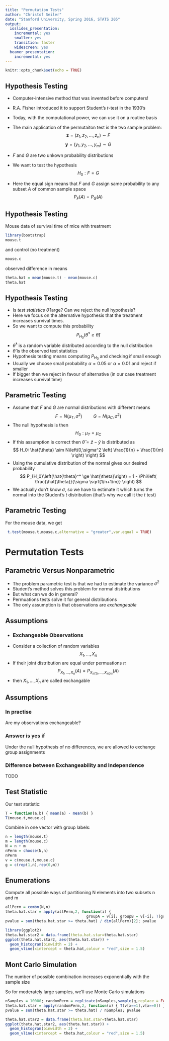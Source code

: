 ```yaml
---
title: "Permutation Tests"
author: "Christof Seiler"
date: "Stanford University, Spring 2016, STATS 205"
output:
  ioslides_presentation:
    incremental: yes
    smaller: yes
    transition: faster
    widescreen: yes
  beamer_presentation:
    incremental: yes
---
```


```r
knitr::opts_chunk$set(echo = TRUE)
```

## Hypothesis Testing

* Computer-intensive method that was invented before computers!
* R.A. Fisher introduced it to support Student's $t$-test in the 1930's
* Today, with the computational power, we can use it on a routine basis

* The main application of the permutaiton test is the two sample problem:
$$ \boldsymbol{z} = ( z_1,z_2,\dots,z_n ) \sim F $$
$$ \boldsymbol{y} = ( y_1,y_2,\dots,y_m ) \sim G $$

* $F$ and $G$ are two unkown probability distributions

* We want to test the hypothesis
$$ H_0: F = G $$

* Here the equal sign means that $F$ and $G$ assign same probability to any subset $A$ of common sample space
$$ P_F\left(A\right) = P_G\left(A\right) $$

## Hypothesis Testing

Mouse data of survival time of mice with treatment 
```r
library(bootstrap)
mouse.t
```
and control (no treatment)
```r
mouse.c
```

observed difference in means
```r
theta.hat = mean(mouse.t) - mean(mouse.c)
theta.hat
```

## Hypothesis Testing

* Is *test statistics* $\hat{\theta}$ large? Can we reject the null hypothesis?
* Here we focus on the alternative hypothesis that the treatment increases survival times.
* So we want to compute this probability
$$ P_{H_0}\left(\hat{\theta}^* \ge \hat{\theta}\right) $$
* $\hat{\theta}^*$ is a random variable distributed according to the null distribution
* $\hat{\theta}$ is the observed test statistics
* Hypothesis testing means computing $P_{H_0}$ and checking if small enough
* Usually we choose small probability $\alpha = 0.05$ or $\alpha = 0.01$ and reject if smaller
* If bigger then we reject in favour of alternative (in our case treatment increases survival time)

## Parametric Testing

* Assume that $F$ and $G$ are normal distributions with different means
$$ F = N\left(\mu_T,\sigma^2\right) \hspace{1cm} G = N\left(\mu_C,\sigma^2\right) $$
* The null hypothesis is then 
$$ H_0: \mu_T = \mu_C $$
* If this assumption is correct then $\hat{\theta} = \bar{z} - \bar{y}$ is distributed as 
$$ H_0: \hat{\theta} \sim N\left(0,\sigma^2 \left( \frac{1}{n} + \frac{1}{m} \right) \right) $$
* Using the cumulative distribution of the normal gives our desired probability 
$$ P_{H_0}\left(\hat{\theta}^* \ge \hat{\theta}\right) = 1 - \Phi\left( \frac{\hat{\theta}}{\sigma \sqrt{1/n+1/m}} \right) $$
* We actually don't know $\sigma$, so we have to estimate it which turns the normal into the Student's $t$ distribution (that's why we call it the $t$ test)

## Parametric Testing

For the mouse data, we get

```r
 t.test(mouse.t,mouse.c,alternative = "greater",var.equal = TRUE)
```

# Permutation Tests

## Parametric Versus Nonparametric

* The problem parametric test is that we had to estimate the variance $\sigma^2$
* Student's method solves this problem for normal distributions
* But what can we do in general?
* Permuations tests solve it for general distributions
* The only assumption is that observations are *exchangeable*

## Assumptions

* ### Exchangeable Observations
* Consider a collection of random variables 
$$ X_1,\dots,X_n $$
* If their joint distribution are equal under permuations $\pi$
$$P_{X_1,\dots,X_n}(A) = P_{X_{\pi(1)},\dots,X_{\pi(n)}}(A)$$ 
* then $X_1,\dots,X_n$ are called exchangable 

## Assumptions

### In practise

Are my observations exchangeable? 

### Answer is yes if

Under the null hypothesis of no differences, we are allowed to exchange group assignments

### Difference between Exchangeability and Independence

TODO

## Test Statistic

Our test statistic:
```r
T = function(a,b) { mean(a) - mean(b) }
T(mouse.t,mouse.c)
```

Combine in one vector with group labels:
```r
n = length(mouse.t)
m = length(mouse.c)
N = n + m
nPerm = choose(N,n)
nPerm
v = c(mouse.t,mouse.c)
g = c(rep(1,n),rep(0,m))
```

## Enumerations

Compute all possible ways of partitioning N elements into two subsets n and m
```r
allPerm = combn(N,n)
theta.hat.star = apply(allPerm,2, function(i) { 
                                    groupA = v[i]; groupB = v[-i]; T(groupA,groupB) })
pvalue = sum(theta.hat.star >= theta.hat) / dim(allPerm)[2]; pvalue
```

```r
library(ggplot2)
theta.hat.star2 = data.frame(theta.hat.star=theta.hat.star)
ggplot(theta.hat.star2, aes(theta.hat.star)) + 
  geom_histogram(binwidth = 2) +
  geom_vline(xintercept = theta.hat,colour = "red",size = 1.5)
```

## Mont Carlo Simulation

The number of possible combination increases exponentially with the sample size

So for moderately large samples, we'll use Monte Carlo simulations

```r
nSamples = 10000; randomPerm = replicate(nSamples,sample(g,replace = FALSE))
theta.hat.star = apply(randomPerm,2, function(x) { T(v[x==1],v[x==0]) } )
pvalue = sum(theta.hat.star >= theta.hat) / nSamples; pvalue
```

```r
theta.hat.star2 = data.frame(theta.hat.star=theta.hat.star)
ggplot(theta.hat.star2, aes(theta.hat.star)) + 
  geom_histogram(binwidth = 2) +
  geom_vline(xintercept = theta.hat,colour = "red",size = 1.5)
```
